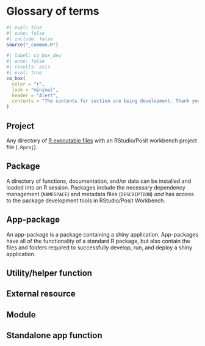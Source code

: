 # Glossary of terms 

```r
#| eval: true 
#| echo: false 
#| include: false
source("_common.R")
```

```r
#| label: co_box_dev
#| echo: false
#| results: asis
#| eval: true
co_box(
  color = "r", 
  look = "minimal",
  header = "Alert",
  contents = "The contents for section are being development. Thank you for your patience."
)
```

## Project 

Any directory of [R executable files](https://cran.r-project.org/) with an RStudio/Posit workbench project file (`.Rproj`).

## Package

A directory of functions, documentation, and/or data can be installed and loaded into an R session. Packages include the necessary dependency management (`NAMESPACE`) and metadata files (`DESCRIPTION`) *and* has access to the package development tools in RStudio/Posit Workbench.

## App-package

An app-package is a package containing a shiny application. App-packages have all of the functionality of a standard R package, but also contain the files and folders required to successfully develop, run, and deploy a shiny application.

## Utility/helper function

## External resource

## Module 

## Standalone app function


